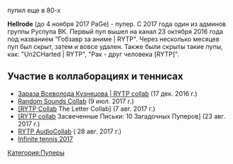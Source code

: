 {{Инфобокс для пуперов
|title2=•Hellrode
|другие_ники=PaGe (до 11.2017)
|image3=[[Файл:Hellrode.jpg|left]]
|caption3=
|сферы_творчества=RYTP
|год_начала=2016
|image4=
|caption4=
|имя_фамилия=Павел Гельрод
|дата_рождения=15 ноября
|место_проживания=Россия
|ссылки=
*[https://www.youtube.com/channel/UCzn_N_fHKPQJB10Vla76jkg Youtube]
*[https://vk.com/poopage Группа ВК]
*[https://vk.com/p4gee Страница ВК]
}}
пупил еще в 80-х

'''Hellrode''' (до 4 ноября 2017 PaGe) - пупер. С 2017 года один из админов группы Руспупа ВК. Первый пуп вышел на канал 23 октября 2016 года под названием "Гобзавр за аниме | RYTP". Через несколько месяцев пуп был скрыт, затем и вовсе удален. Также были скрыты такие пупы, как: "Un2CHarted | RYTP", "Рак - друг человека [RYTP]". 

== Участие в коллаборациях и теннисах ==
* [https://youtu.be/ShUmZXPfv_U?list=PLb1cTGOKwSE4ZqFJsZBoowxsiaY_9gkZN Зараза Всеволода Кузнецова | RYTP collab] (17 дек. 2016 г.)
* [https://youtu.be/p5NGmYwKi9I?list=PLb1cTGOKwSE4ZqFJsZBoowxsiaY_9gkZN Random Sounds Collab] (9 июл. 2017 г.)
* [https://youtu.be/K1YXpcZDAFg?list=PLb1cTGOKwSE4ZqFJsZBoowxsiaY_9gkZN [RYTP Collab] The Letter Collab] (7 авг. 2017 г.)
* [https://youtu.be/cfGzsQn4coQ?list=PLb1cTGOKwSE4ZqFJsZBoowxsiaY_9gkZN [RYTP collab] Засвеченные Письки: 10 Загадочных Пуперов] (23 авг. 2017 г.)
* [https://youtu.be/BAnRfsIdhmY?list=PLb1cTGOKwSE4ZqFJsZBoowxsiaY_9gkZN RYTP AudioCollab] ( 28 авг. 2017 г.)
* [https://youtu.be/jRgoV0J8SCU Infinite tennis 2017]
[[Категория:Пуперы]]